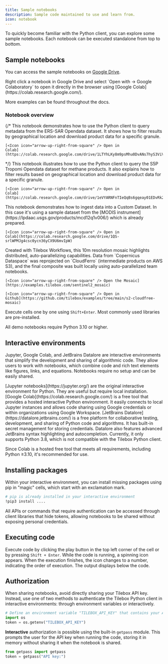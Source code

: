 ```yaml
---
title: Sample notebooks
description: Sample code maintained to use and learn from.
icon: notebook
---
```


To quickly become familiar with the Python client, you can explore some sample notebooks. Each notebook can be executed standalone from top to bottom.

## Sample notebooks

You can access the sample notebooks on [<Icon icon="google-drive" /> Google Drive](https://drive.google.com/drive/folders/1I7G35LLeB2SmKQJFsyhpSVNyZK9uOeJt).

<Tip>
  Right click a notebook in Google Drive and select `Open with -> Google Colaboratory` to open it directly in the browser using [Google Colab](https://colab.research.google.com/).
</Tip>

More examples can be found throughout the docs.

### Notebook overview

<AccordionGroup>
  {/*<Accordion title="Tilebox ERS Opendata Demo">
    This notebook demonstrates how to use the Python client to query metadata from the ERS-SAR Opendata dataset. It shows how to filter results by geographical location and download product data for a specific granule.

    [<Icon icon="arrow-up-right-from-square" /> Open in
    Colab](https://colab.research.google.com/drive/1LTYhLKy8m9psMhu0DvANs7hyS3ViVpas)

  </Accordion>*/}
  <Accordion title="Tilebox S5P Tropomi Methane Data Access">
    This notebook illustrates how to use the Python client to query the S5P Tropomi Opendata dataset for methane products. It also explains how to filter results based on geographical location and download product data for a specific granule.

    [<Icon icon="arrow-up-right-from-square" /> Open in
    Colab](https://colab.research.google.com/drive/1eVYARNFnTIeQqBs6gqeay01EDvRk2EI4)

  </Accordion>
  <Accordion title="MODIS-based Custom Dataset Ingestion Demo">
    This notebook demonstrates how to ingest data into a Custom Dataset. In this case it's using a sample dataset from the [MODIS instrument](https://lpdaac.usgs.gov/products/mcd12q1v006/) which
    is already prepared.

    [<Icon icon="arrow-up-right-from-square" /> Open in
    Colab](https://colab.research.google.com/drive/1QS-srlWPMJg4csc0ycn36yCX9U6mvIpW)

  </Accordion>
  <Accordion title="Sentinel-2 Cloud-free Mosaic">
    Created with Tilebox Workflows, this 10m resolution mosaic highlights distributed, auto-parallelizing capabilities.
    Data from `Copernicus Dataspace` was reprojected on `CloudFerro` (intermediate products on AWS S3), and the final composite was built locally using auto-parallelized team notebooks.

    [<Icon icon="arrow-up-right-from-square" /> Open the Mosaic](https://examples.tilebox.com/sentinel2_mosaic)

    [<Icon icon="arrow-up-right-from-square" /> Open in
    Github](https://github.com/tilebox/examples/tree/main/s2-cloudfree-mosaic)

  </Accordion>
</AccordionGroup>

Execute cells one by one using `Shift+Enter`. Most commonly used libraries are pre-installed.

<Note>All demo notebooks require Python 3.10 or higher.</Note>

## Interactive environments

Jupyter, Google Colab, and JetBrains Datalore are interactive environments that simplify the development and sharing of algorithmic code. They allow users to work with notebooks, which combine code and rich text elements like figures, links, and equations. Notebooks require no setup and can be easily shared.

<AccordionGroup>
  <Accordion title="Jupyter">
    [Jupyter notebooks](https://jupyter.org/) are the original interactive environment for Python. They are useful but require local installation.
  </Accordion>
  <Accordion title="Google Colab">
    [Google Colab](https://colab.research.google.com/) is a free tool that provides a hosted interactive Python environment. It easily connects to local Jupyter instances and allows code sharing using Google credentials or within organizations using Google Workspace.
  </Accordion>
  <Accordion title="JetBrains Datalore">
    [JetBrains Datalore](https://datalore.jetbrains.com/) is a free platform for collaborative testing, development, and sharing of Python code and algorithms. It has built-in secret management for storing credentials. Datalore also features advanced JetBrains syntax highlighting and autocompletion. Currently, it only supports Python 3.8, which is not compatible with the Tilebox Python client.
  </Accordion>
</AccordionGroup>

Since Colab is a hosted free tool that meets all requirements, including Python ≥3.10, it's recommended for use.

## Installing packages

Within your interactive environment, you can install missing packages using pip in "magic" cells, which start with an exclamation mark.

```bash
# pip is already installed in your interactive environment
!pip3 install ....
```

All APIs or commands that require authentication can be accessed through client libraries that hide tokens, allowing notebooks to be shared without exposing personal credentials.

## Executing code

Execute code by clicking the play button in the top left corner of the cell or by pressing `Shift + Enter`. While the code is running, a spinning icon appears. When the execution finishes, the icon changes to a number, indicating the order of execution. The output displays below the code.

## Authorization

When sharing notebooks, avoid directly sharing your Tilebox API key. Instead, use one of two methods to authenticate the Tilebox Python client in interactive environments: through environment variables or interactively.

```python Using environment variables to store your API key
# Define an environment variable "TILEBOX_API_KEY" that contains your API key
import os
token = os.getenv("TILEBOX_API_KEY")
```

**Interactive** authorization is possible using the built-in `getpass` module. This prompts the user for the API key when running the code, storing it in memory without sharing it when the notebook is shared.

```python Interactively providing your API key
from getpass import getpass
token = getpass("API key:")
```
